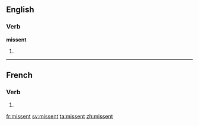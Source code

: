 ==English==

===Verb===
'''missent'''

# {{past of|missend}}

----

==French==

===Verb===
{{fr-verb-form}}

# {{form of|[[third-person|Third-person]] [[plural]] [[imperfect subjunctive]]|mettre|lang=French}}

[[fr:missent]]
[[sv:missent]]
[[ta:missent]]
[[zh:missent]]